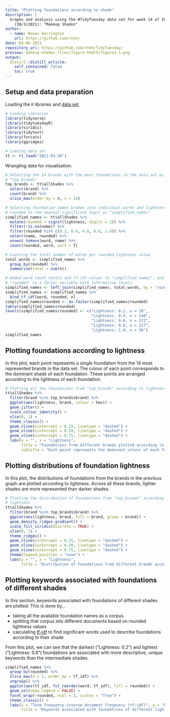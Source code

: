 ```yaml
---
title: "Plotting foundations according to shade"
description: |
  Graphs and analysis using the #TidyTuesday data set for week 14 of 2021
    (30/3/2021): "Makeup Shades"
author:
  - name: Ronan Harrington
    url: https://github.com/rnnh/
date: 04-06-2021
repository_url: https://github.com/rnnh/TidyTuesday/
preview: makeup-shades_files/figure-html5/figure1-1.png
output:
  distill::distill_article:
    self_contained: false
    toc: true
---
```


## Setup and data preparation

Loading the `R` libraries and [data set](https://github.com/rfordatascience/tidytuesday/blob/master/data/2021/2021-03-30/readme.md).

```r
# Loading libraries
library(tidyverse)
library(tidytuesdayR)
library(viridis)
library(tidytext)
library(forcats)
library(ggridges)

# Loading data set
tt <- tt_load("2021-03-30")
```

Wrangling data for visualisation.

```r
# Selecting the 14 brands with the most foundations in the data set as
# "top_brands"
top_brands <- tt$allShades %>%
  select(brand) %>%
  count(brand) %>%
  slice_max(order_by = n, n = 14)

# Selecting foundation names broken into individual words and lightness values 
# rounded to the nearest significant digit as "simplified_names"
simplified_names <- tt$allShades %>%
  mutate(rounded = signif(lightness, digits = 1)) %>%
  filter(!is.na(name)) %>%
  filter(rounded %in% c(0.2, 0.4, 0.6, 0.8, 1.0)) %>%
  select(name, rounded) %>%
  unnest_tokens(word, name) %>%
  count(rounded, word, sort = T)

# Counting the total number of words per rounded lightness value
total_words <- simplified_names %>%
  group_by(rounded) %>%
  summarise(total = sum(n))

# Added word count totals and tf-idf values to "simplified_names", and changing
# "rounded" to a factor variable with informative levels
simplified_names <- left_join(simplified_names, total_words, by = "rounded")
simplified_names <- simplified_names %>%
  bind_tf_idf(word, rounded, n)
simplified_names$rounded <- as.factor(simplified_names$rounded)
table(simplified_names$rounded)
levels(simplified_names$rounded) <- c("Lightness: 0.2, n = 28",
                                      "Lightness: 0.4, n = 148",
                                      "Lightness: 0.6, n = 221",
                                      "Lightness: 0.8, n = 217",
                                      "Lightness: 1.0, n = 50")
simplified_names
```

## Plotting foundations according to lightness

In this plot, each point represents a single foundation from the 14 most
represented brands in the data set. The colour of each point corresponds to
the dominant shade of each foundation. These points are arranged according to
the lightness of each foundation.

```r
# Plotting all the foundations from "top_brands" according to lightness
tt$allShades %>%
  filter(brand %in% top_brands$brand) %>%
  ggplot(aes(lightness, brand, colour = hex)) +
  geom_jitter() +
  scale_colour_identity() +
  xlim(0, 1) +
  theme_classic() +
  geom_vline(xintercept = 0.25, linetype = "dashed") +
  geom_vline(xintercept = 0.50, linetype = "dashed") +
  geom_vline(xintercept = 0.75, linetype = "dashed") +
  labs(y = "", x = "Lightness",
       title = "Foundations from different brands plotted according to lightness",
       subtitle = "Each point represents the dominant colour of each foundation")
```

## Plotting distributions of foundation lightness

In this plot, the distributions of foundations from the brands in the previous
graph are plotted according to lightness. Across all these brands, lighter
shades are more represented than darker shades.

```r
# Plotting the distribution of foundations from "top_brands" according to
# lightness
tt$allShades %>%
  filter(brand %in% top_brands$brand) %>%
  ggplot(aes(lightness, brand, fill = brand, group = brand)) +
  geom_density_ridges_gradient() +
  scale_fill_viridis(discrete = TRUE) +
  xlim(0, 1) +
  theme_ridges() +
  geom_vline(xintercept = 0.25, linetype = "dashed") +
  geom_vline(xintercept = 0.50, linetype = "dashed") +
  geom_vline(xintercept = 0.75, linetype = "dashed") +
  theme(legend.position = "none") +
  labs(y = "", x = "Lightness",
       title = "Distribution of foundations from different brands according to lightness")
```

## Plotting keywords associated with foundations of different shades

In this section, keywords associated with foundations of different shades are
plotted. This is done by...

- taking all the available foundation names as a corpus
- splitting that corpus into different documents based on rounded lightness values
- calculating [tf-idf](https://www.tidytextmining.com/tfidf.html) to find
significant words used to describe foundations according to their shade

From this plot, we can see that the darkest ("Lightness: 0.2") and lightest
("Lightness: 0.8") foundations are associated with more descriptive, unique
keywords than the intermediate shades.

```r
simplified_names %>%
  group_by(rounded) %>%
  slice_max(n = 5, order_by = tf_idf) %>%
  ungroup() %>%
  ggplot(aes(tf_idf, fct_reorder(word, tf_idf), fill = rounded)) +
  geom_col(show.legend = FALSE) +
  facet_wrap(~rounded, ncol = 2, scales = "free") +
  theme_classic() +
  labs(x = "Term frequency-inverse document freqeuncy (tf-idf)", y = "Keywords",
       title = "Keywords associated with foundations of different lightnesses")
```